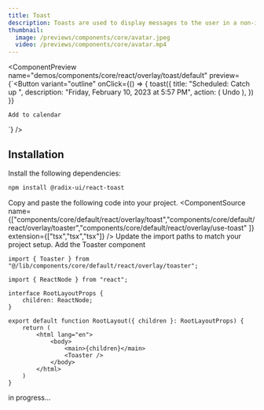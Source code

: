 ```yaml
---
title: Toast
description: Toasts are used to display messages to the user in a non-intrusive way.
thumbnail:
  image: /previews/components/core/avatar.jpeg
  video: /previews/components/core/avatar.mp4
---
```


<ComponentPreview
  name="demos/components/core/react/overlay/toast/default"
  preview={`<Button
    variant="outline"
    onClick={() => {
        toast({
            title: "Scheduled: Catch up ",
            description: "Friday, February 10, 2023 at 5:57 PM",
            action: (
                <ToastAction altText="Goto schedule to undo">Undo</ToastAction>
            ),
        })
    }}
>
    Add to calendar
</Button>`}
/>

## Installation

<Steps>
<Step>Install the following dependencies:</Step>

```bash
npm install @radix-ui/react-toast
```
  <Step>Copy and paste the following code into your project.</Step>
  <ComponentSource name={["components/core/default/react/overlay/toast","components/core/default/react/overlay/toaster","components/core/default/react/overlay/use-toast" ]} extension={["tsx","tsx","tsx"]} />
  <Step>Update the import paths to match your project setup.</Step>
  <Step>Add the Toaster component</Step>
</Steps>

```tsx
import { Toaster } from "@/lib/components/core/default/react/overlay/toaster";

import { ReactNode } from "react";

interface RootLayoutProps {
    children: ReactNode;
}

export default function RootLayout({ children }: RootLayoutProps) {
    return (
        <html lang="en">
            <body>
                <main>{children}</main>
                <Toaster />
            </body>
        </html>
    )
}
```

in progress...
